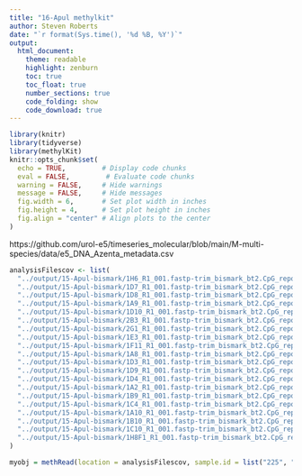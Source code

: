 ```yaml
---
title: "16-Apul methylkit"
author: Steven Roberts
date: "`r format(Sys.time(), '%d %B, %Y')`"  
output: 
  html_document:
    theme: readable
    highlight: zenburn
    toc: true
    toc_float: true
    number_sections: true
    code_folding: show
    code_download: true
---
```


```r
library(knitr)
library(tidyverse)
library(methylKit)
knitr::opts_chunk$set(
  echo = TRUE,         # Display code chunks
  eval = FALSE,         # Evaluate code chunks
  warning = FALSE,     # Hide warnings
  message = FALSE,     # Hide messages
  fig.width = 6,       # Set plot width in inches
  fig.height = 4,      # Set plot height in inches
  fig.align = "center" # Align plots to the center
)
```


https://github.com/urol-e5/timeseries_molecular/blob/main/M-multi-species/data/e5_DNA_Azenta_metadata.csv

```r
analysisFilescov <- list(
  "../output/15-Apul-bismark/1H6_R1_001.fastp-trim_bismark_bt2.CpG_report.merged_CpG_evidence.cov",
  "../output/15-Apul-bismark/1D7_R1_001.fastp-trim_bismark_bt2.CpG_report.merged_CpG_evidence.cov",
  "../output/15-Apul-bismark/1D8_R1_001.fastp-trim_bismark_bt2.CpG_report.merged_CpG_evidence.cov",
  "../output/15-Apul-bismark/1A9_R1_001.fastp-trim_bismark_bt2.CpG_report.merged_CpG_evidence.cov",
  "../output/15-Apul-bismark/1D10_R1_001.fastp-trim_bismark_bt2.CpG_report.merged_CpG_evidence.cov",
  "../output/15-Apul-bismark/2B3_R1_001.fastp-trim_bismark_bt2.CpG_report.merged_CpG_evidence.cov",
  "../output/15-Apul-bismark/2G1_R1_001.fastp-trim_bismark_bt2.CpG_report.merged_CpG_evidence.cov",
  "../output/15-Apul-bismark/1E3_R1_001.fastp-trim_bismark_bt2.CpG_report.merged_CpG_evidence.cov",
  "../output/15-Apul-bismark/1F11_R1_001.fastp-trim_bismark_bt2.CpG_report.merged_CpG_evidence.cov",
  "../output/15-Apul-bismark/1A8_R1_001.fastp-trim_bismark_bt2.CpG_report.merged_CpG_evidence.cov",
  "../output/15-Apul-bismark/1D3_R1_001.fastp-trim_bismark_bt2.CpG_report.merged_CpG_evidence.cov",
  "../output/15-Apul-bismark/1D9_R1_001.fastp-trim_bismark_bt2.CpG_report.merged_CpG_evidence.cov",
  "../output/15-Apul-bismark/1D4_R1_001.fastp-trim_bismark_bt2.CpG_report.merged_CpG_evidence.cov",
  "../output/15-Apul-bismark/1A2_R1_001.fastp-trim_bismark_bt2.CpG_report.merged_CpG_evidence.cov",
  "../output/15-Apul-bismark/1B9_R1_001.fastp-trim_bismark_bt2.CpG_report.merged_CpG_evidence.cov",
  "../output/15-Apul-bismark/1C4_R1_001.fastp-trim_bismark_bt2.CpG_report.merged_CpG_evidence.cov",
  "../output/15-Apul-bismark/1A10_R1_001.fastp-trim_bismark_bt2.CpG_report.merged_CpG_evidence.cov",
  "../output/15-Apul-bismark/1B10_R1_001.fastp-trim_bismark_bt2.CpG_report.merged_CpG_evidence.cov",
  "../output/15-Apul-bismark/1C10_R1_001.fastp-trim_bismark_bt2.CpG_report.merged_CpG_evidence.cov",
  "../output/15-Apul-bismark/1H8F1_R1_001.fastp-trim_bismark_bt2.CpG_report.merged_CpG_evidence.cov"
)
```

```r
myobj = methRead(location = analysisFilescov, sample.id = list("225", "229", "237", "244", "265", "139", "145", "150", "173", "186", "225", "229", "237", "244", "265", "139", "145", "150", "173", "186"), assembly = "Apul", pipeline = "bismarkCoverage", context="CpG", mincov=2, treatment = c(0,0,0,0,0,0,0,0,0,0,1,1,1,1,1,1,1,1,1,1))
```

